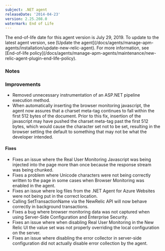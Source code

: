 ```yaml
---
subject: .NET agent
releaseDate: '2014-04-23'
version: 2.25.208.0
watermark: End of Life
---
```


<Callout variant="important">
  The end-of-life date for this agent version is July 29, 2019. To update to the latest agent version, see [Update the agent](/docs/agents/manage-apm-agents/installation/update-new-relic-agent). For more information, see [End-of-life policy](/docs/agents/manage-apm-agents/maintenance/new-relic-agent-plugin-end-life-policy).
</Callout>

### Notes

### Improvements

* Removed unnecessary instrumentation of an ASP.NET pipeline execution method.
* When automatically inserting the browser monitoring javascript, the agent now assures that a charset meta-tag continues to fall within the first 512 bytes of the document. Prior to this fix, insertion of the javascript may have pushed the charset meta-tag past the first 512 bytes, which would cause the character set not to be set, resulting in the browser setting the default to something that may not be what the developer intended.

#### Fixes

* Fixes an issue where the Real User Monitoring Javascript was being injected into the page more than once because the response stream was being chunked.
* Fixes a problem where Unicode characters were not being correctly written to the page in some cases when Browser Monitoring was enabled in the agent.
* Fixes an issue where log files from the .NET Agent for Azure Websites were not being put in the correct location.
* Calling SetTransactionName via the NewRelic API will now behave correctly in background transactions.
* Fixes a bug where browser monitoring data was not captured when using Server-Side Configuration and Enterprise Security.
* Fixes an issue where when disabling Real User Monitoring in the New Relic UI the value set was not properly overriding the local configuration on the server.
* Fixes an issue where disabling the error collector in server-side configuration did not actually disable error collection by the agent.
